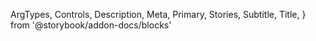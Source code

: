   ArgTypes,
  Controls,
  Description,
  Meta,
  Primary,
  Stories,
  Subtitle,
  Title,
} from '@storybook/addon-docs/blocks'


<Meta of={ScrollAreaStories} />

<Title />

<Subtitle />

<Description />

---

## Props

On top of all the props, attributes and event handler you can set on a
`<div />` element, component accepts the following props:

<ArgTypes />

<Stories includePrimary={false} title="ScrollAreas" />

## Playground

<Primary />

<Controls />
